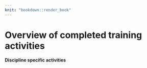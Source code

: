 ```yaml
---
knit: "bookdown::render_book"
---
```


# Overview of completed training activities {-}

**Discipline specific activities**

